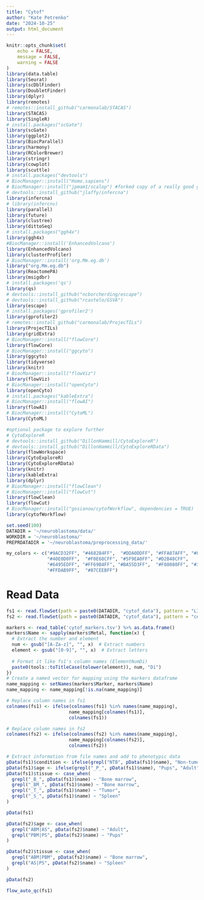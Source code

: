 ```yaml
---
title: "Cytof"
author: "Kate Petrenko"
date: "2024-10-25"
output: html_document
---
```


```r
knitr::opts_chunk$set(
	echo = FALSE,
	message = FALSE,
	warning = FALSE
)
library(data.table)
library(Seurat)
library(scDblFinder)
library(DoubletFinder)
library(dplyr)
library(remotes)
# remotes::install_github("carmonalab/STACAS")
library(STACAS)
library(SingleR)
# install.packages("scGate")
library(scGate)
library(ggplot2)
library(BiocParallel)
library(harmony)
library(RColorBrewer)
library(stringr)
library(cowplot)
library(scuttle)
# install.packages("devtools")
# BiocManager::install("Homo.sapiens")
# BiocManager::install("jpmam1/scalop") #forked copy of a really good guy 
# devtools::install_github("jlaffy/infercna")
library(infercna)
# library(infercnv)
library(parallel)
library(future)
library(clustree)
library(dittoSeq)
# install.packages("ggh4x")
library(ggh4x)
#BiocManager::install('EnhancedVolcano')
library(EnhancedVolcano)
library(clusterProfiler)
# BiocManager::install('org.Mm.eg.db')
library("org.Mm.eg.db")
library(ReactomePA)
library(msigdbr)
# install.packages('qs')
library(qs)
# devtools::install_github("ncborcherding/escape")
# devtools::install_github("rcastelo/GSVA")
library(escape)
# install.packages('gprofiler2')
library(gprofiler2)
# remotes::install_github("carmonalab/ProjecTILs")
library(ProjecTILs)
library(gridExtra)
# BiocManager::install("flowCore")
library(flowCore)
# BiocManager::install("ggcyto")
library(ggcyto)
library(tidyverse)
library(knitr)
# BiocManager::install("flowViz")
library(flowViz)
# BiocManager::install("openCyto")
library(openCyto)
# install.packages("kableExtra")
# BiocManager::install("flowAI")
library(flowAI)
# BiocManager::install("CytoML")
library(CytoML)

#optional package to explore further
# CytoExploreR 
# devtools::install_github("DillonHammill/CytoExploreR")
# devtools::install_github("DillonHammill/CytoExploreRData")
library(flowWorkspace)
library(CytoExploreR)
library(CytoExploreRData)
library(knitr)
library(kableExtra)
library(dplyr)
# BiocManager::install("flowClean")
# BiocManager::install("flowCut")
library(flowClean)
library(flowCut)
# BiocManager::install("gosianow/cytofWorkflow", dependencies = TRUE)
library(cytofWorkflow)
```

```r
set.seed(100)
DATADIR = '~/neuroblastoma/data/'
WORKDIR = '~/neuroblastoma/'
PREPRDATADIR = '~/neuroblastoma/preprocessing_data/'

my_colors <- c("#9ACD32FF", "#4682B4FF",  "#DDA0DDFF", "#FFA07AFF", "#8FBC8BFF",
               "#40E0D0FF",  "#F0E68CFF", "#5F9EA0FF", "#D2B48CFF",  
               "#6495EDFF", "#FF69B4FF", "#BA55D3FF",  "#F08080FF", "#32CD32FF",  
               "#FFDAB9FF",  "#87CEEBFF")
```

# Read Data

```r
fs1 <- read.flowSet(path = paste0(DATADIR, "cytof_data"), pattern = "LIC.fcs",alter.names = T)
fs2 <- read.flowSet(path = paste0(DATADIR, "cytof_data"), pattern = "cells.fcs",alter.names = T)
```

```r
markers <- read_table('cytof_markers.tsv') %>% as.data.frame()
markers$Name <- sapply(markers$Metal, function(x) {
  # Extract the number and element
  num <- gsub("[A-Za-z]", "", x)  # Extract numbers
  element <- gsub("[0-9]", "", x)  # Extract letters
  
  # Format it like fs1's column names (ElementNumDi)
  paste0(tools::toTitleCase(tolower(element)), num, "Di")
})
# Create a named vector for mapping using the markers dataframe
name_mapping <- setNames(markers$Marker, markers$Name)
name_mapping <- name_mapping[!is.na(name_mapping)]

# Replace column names in fs1 
colnames(fs1) <- ifelse(colnames(fs1) %in% names(name_mapping),
                       name_mapping[colnames(fs1)],
                       colnames(fs1))


```

```r
# Replace column names in fs2 
colnames(fs2) <- ifelse(colnames(fs2) %in% names(name_mapping),
                       name_mapping[colnames(fs2)],
                       colnames(fs2))


```

```r
# Extract information from file names and add to phenotypic data
pData(fs1)$condition <- ifelse(grepl("NTB", pData(fs1)$name), "Non-tumor", "Tumor")
pData(fs1)$age <- ifelse(grepl("_P_", pData(fs1)$name), "Pups", "Adult")
pData(fs1)$tissue <- case_when(
  grepl("_B_", pData(fs1)$name) ~ "Bone marrow",
  grepl("_BM_", pData(fs1)$name) ~ "Bone marrow",
  grepl("_T_", pData(fs1)$name) ~ "Tumor",
  grepl("_S_", pData(fs1)$name) ~ "Spleen"
)

pData(fs1)
```

```r
pData(fs2)$age <- case_when(
  grepl("ABM|AS", pData(fs2)$name) ~ "Adult",
  grepl("PBM|PS", pData(fs2)$name) ~ "Pups"
)

pData(fs2)$tissue <- case_when(
  grepl("ABM|PBM", pData(fs2)$name) ~ "Bone marrow",
  grepl("AS|PS", pData(fs2)$name) ~ "Spleen"
)

pData(fs2)
```

```r
flow_auto_qc(fs1)
```

